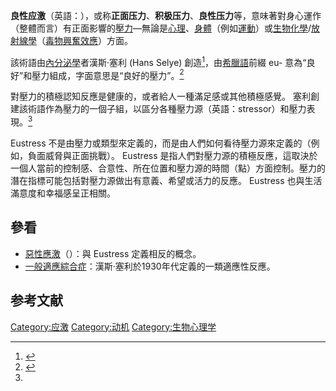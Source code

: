'''良性应激'''（英語：'''{{lang|en|Eustress}}'''），或称'''正面压力'''、'''积极压力'''、'''良性压力'''等，意味著對身心運作（整體而言）有正面影響的[[壓力_(醫學)|壓力]]—無論是[[心理|心理]]、[[身體|身體]]（例如[[運動|運動]]）或[[生物化學|生物化學]]/[[放射線學|放射線學]]（[[毒物興奮效應|毒物興奮效應]]）方面。

該術語由[[內分泌學|內分泌學]]者漢斯·塞利 (Hans Selye) 創造<ref>{{cite journal|title=A syndrome produced by diverse nocuous agents|url=http://www.nature.com/nature/journal/v138/n3479/pdf/138032a0.pdf|last=Seyle|first=Hans|authorlink=|journal=Nature|issue=|doi=10.1038/138032a0|year=1936|volume=138|pages=32}}</ref>，由[[希臘語|希臘語]]前綴 eu- 意為“良好”和壓力組成，字面意思是“良好的壓力”。<ref name=":0">{{cite journal|title=Confusion and controversy in the stress field|author=Selye|journal=Journal of Human Stress|year=197|volume=1|pages=37–44|unused_data=}}</ref>

對壓力的積極認知反應是健康的，或者給人一種滿足感或其他積極感覺。 塞利創建該術語作為壓力的一個子組，以區分各種壓力源（英語：stressor）和壓力表現。<ref name=":0" />

Eustress 不是由壓力或類型來定義的，而是由人們如何看待壓力源來定義的（例如，負面威脅與正面挑戰）。 Eustress 是指人們對壓力源的積極反應，這取決於一個人當前的控制感、合意性、所在位置和壓力源的時間（點）方面控制。壓力的潛在指標可能包括對壓力源做出有意義、希望或活力的反應。 Eustress 也與生活滿意度和幸福感呈正相關。

== 參看 ==

* [[惡性應激|惡性應激]]（{{lang|en|Distress}}）：與 Eustress 定義相反的概念。
* [[一般適應綜合症|一般適應綜合症]]：漢斯·塞利於1930年代定義的一類適應性反應。

==参考文献==
{{Reflist|30em}}

{{心理学小作品}}

[[Category:应激|Category:应激]]
[[Category:动机|Category:动机]]
[[Category:生物心理学|Category:生物心理学]]